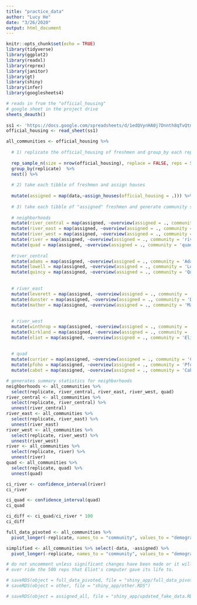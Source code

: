 ```yaml
---
title: "practice_data"
author: "Lucy He"
date: "3/26/2020"
output: html_document
---
```


```r
knitr::opts_chunk$set(echo = TRUE)
library(tidyverse)
library(ggplot2)
library(readxl)
library(reprex)
library(janitor)
library(gt)
library(shiny)
library(infer)
library(googlesheets4)
```

```r
# reads in from the "official_housing"
# google sheet in the project drive
sheets_deauth()
  
ss1 <- 'https://docs.google.com/spreadsheets/d/1edQVynHA0j7Dnnth8qTvQtmS3ww768lyl4pyPC8XPoE/edit?usp=sharing'
official_housing <- read_sheet(ss1) 
```


```r
all_communities <- official_housing %>% 
  
  # 1) replicate the official_housing of freshmen and group_by each replicate
  
  rep_sample_n(size = nrow(official_housing), replace = FALSE, reps = 500) %>% 
  group_by(replicate)  %>% 
  nest() %>%
  
  # 2) take each tibble of freshmen and assign houses
  
  mutate(assigned = map(data,~assign_houses(official_housing = .))) %>% 
  
  # 3) take each tibble of "assigned" freshmen and generate community summaries
  
  # neighborhoods
  mutate(river_central = map(assigned, ~overview(assigned = ., community = 'river_central'))) %>% 
  mutate(river_east = map(assigned, ~overview(assigned = ., community = 'river_east'))) %>% 
  mutate(river_west = map(assigned, ~overview(assigned = ., community = 'river_west'))) %>% 
  mutate(river = map(assigned, ~overview(assigned = ., community = 'river'))) %>% 
  mutate(quad = map(assigned, ~overview(assigned = ., community = 'quad'))) %>% 
  
  #river_central
  mutate(adams = map(assigned, ~overview(assigned = ., community = 'Adams'))) %>% 
  mutate(lowell = map(assigned, ~overview(assigned = ., community = 'Lowell'))) %>% 
  mutate(quincy = map(assigned, ~overview(assigned = ., community = 'Quincy'))) %>% 
  
  
  # river_east
  mutate(leverett = map(assigned, ~overview(assigned = ., community = 'Leverett'))) %>% 
  mutate(dunster = map(assigned, ~overview(assigned = ., community = 'Dunster'))) %>% 
  mutate(mather = map(assigned, ~overview(assigned = ., community = 'Mather'))) %>%  
  
  
  # river_west
  mutate(winthrop = map(assigned, ~overview(assigned = ., community = 'Winthrop'))) %>% 
  mutate(kirkland = map(assigned, ~overview(assigned = ., community = 'Kirkland'))) %>% 
  mutate(eliot = map(assigned, ~overview(assigned = ., community = 'Eliot'))) %>%   
  
  
  # quad
  mutate(currier = map(assigned, ~overview(assigned = ., community = 'Currier'))) %>% 
  mutate(pfoho = map(assigned, ~overview(assigned = ., community = 'Pfoho'))) %>% 
  mutate(cabot = map(assigned, ~overview(assigned = ., community = 'Cabot'))) 
```

```r
# generates summary statistics for neighborhoods
neighborhoods <- all_communities %>% 
  select(replicate, river_central, river_east, river_west, quad) 
river_central <- all_communities %>% 
  select(replicate, river_central) %>% 
  unnest(river_central)
river_east <- all_communities %>% 
  select(replicate, river_east) %>% 
  unnest(river_east)
river_west <- all_communities %>% 
  select(replicate, river_west) %>% 
  unnest(river_west)
river <- all_communities %>% 
  select(replicate, river) %>% 
  unnest(river)
quad <- all_communities %>% 
  select(replicate, quad) %>% 
  unnest(quad)
```

```r

ci_river <- confidence_interval(river)
ci_river

ci_quad <- confidence_interval(quad)
ci_quad

ci_diff <- ci_quad/ci_river * 100
ci_diff

full_data_pivoted <- all_communities %>%
  pivot_longer(-replicate, names_to = "community", values_to = "demographics")

simplified <- all_communities %>% select(-data, -assigned) %>% 
  pivot_longer(-replicate, names_to = "community", values_to = "demographics")

```


```r

# do not uncomment unless significant changes have been made or it will
# over ride the 500 reps that Eliot's computer gave its life to.

# saveRDS(object = full_data_pivoted, file = "shiny_app/full_data_pivoted.RDS")
# saveRDS(object = other, file = "shiny_app/other.RDS")

# saveRDS(object = assigned_all, file = "shiny_app/updated_fake_data.RDS")
```






